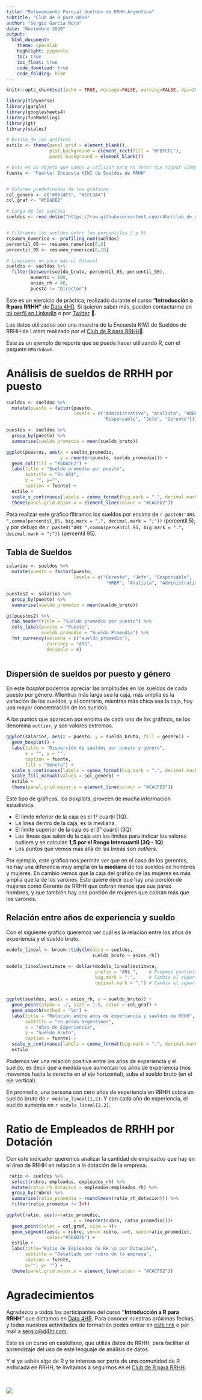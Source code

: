 ```yaml
---
title: "Relevamiento Parcial Sueldos de RRHH Argentina"
subtitle: "Club de R para RRHH"
author: "Sergio Garcia Mora"
date: "Noviembre 2020"
output: 
  html_document:
    theme: spacelab
    highlight: pygments
    toc: true
    toc_float: true
    code_download: true
    code_folding: hide
---
```


```r
knitr::opts_chunk$set(echo = TRUE, message=FALSE, warning=FALSE, dpi=200)
```

```r
library(tidyverse)
library(gargle)
library(googlesheets4)
library(funModeling)
library(gt)
library(scales)

# Estilo de los gráficos
estilo <- theme(panel.grid = element_blank(),
                plot.background = element_rect(fill = "#FBFCFC"),
                panel.background = element_blank())

# Este es un objeto que vamos a utilizar para no tener que tipear siempre lo mismo
fuente <- "Fuente: Encuesta KIWI de Sueldos de RRHH"


# Colores predefinidos de los gráficos
col_genero <- c("#8624F5", "#1FC3AA")
col_graf <- "#5DADE2"

# Carga de los sueldos
sueldos <- read_delim("https://raw.githubusercontent.com/r4hr/club_de_r/master/Datos/encuesta_sueldos.csv", delim = ",")


# Filtramos los sueldos entre los percentiles 5 y 95
resumen_numerico <- profiling_num(sueldos)
percentil_05 <- resumen_numerico[6,6]
percentil_95 <- resumen_numerico[6,10]

# Limpiamos un poco más el dataset
sueldos <- sueldos %>% 
  filter(between(sueldo_bruto, percentil_05, percentil_95), 
         aumento < 100,
         anios_rh < 40,
         puesto != "Director")
```

Este es un ejercicio de práctica, realizado durante el curso **"Introducción a R para RRHH"** de [Data 4HR](https://data-4hr.com). Si quieren saber más, pueden contactarme en [mi perfil en LinkedIn](https://www.linkedin.com/in/sergiogarciamora/) o por [Twitter](https://twitter.com/sergiogarciamor) 🧞.

Los datos utilizados son una muestra de la Encuesta KIWI de Sueldos de RRHH de Latam realizado por el [Club de R para RRHH](https://r4hr.club)🥝.

Este es un ejemplo de reporte que se puede hacer utilizando R, con el paquete `RMarkdown`.

# Análisis de sueldos de RRHH por puesto

```r
sueldos <- sueldos %>% 
  mutate(puesto = factor(puesto, 
                         levels = c("Administrativo", "Analista", "HRBP", 
                                    "Responsable", "Jefe", "Gerente"))) 

puestos <- sueldos %>% 
  group_by(puesto) %>% 
  summarise(sueldo_promedio = mean(sueldo_bruto))

ggplot(puestos, aes(x = sueldo_promedio, 
                    y = reorder(puesto, sueldo_promedio))) +
  geom_col(fill = "#5DADE2") +
  labs(title = "Sueldo promedio por puesto",
       subtitle = "En AR$",
       x = "", y="",
       caption = fuente) +
  estilo +
  scale_x_continuous(labels = comma_format(big.mark = ".", decimal.mark = ";")) +
  theme(panel.grid.major.x = element_line(colour = "#CACFD2"))
```

Para realizar este gráfico filtramos los sueldos por encima de `r paste0("AR$ ",comma(percentil_05, big.mark = ".", decimal.mark = ";"))` (percentil 5), y por debajo de `r paste0("AR$ ",comma(percentil_95, big.mark = ".", decimal.mark = ";"))` (percentil 95).

## Tabla de Sueldos

```r
salarios <- sueldos %>% 
  mutate(puesto = factor(puesto, 
                         levels = c("Gerente", "Jefe", "Responsable",
                                     "HRBP", "Analista", "Administrativo"))) 

puestos2 <- salarios %>% 
  group_by(puesto) %>% 
  summarise(sueldo_promedio = mean(sueldo_bruto))

gt(puestos2) %>% 
  tab_header(title = "Sueldo promedio por puesto") %>% 
  cols_label(puesto = "Puesto", 
             sueldo_promedio = "Sueldo Promedio") %>% 
  fmt_currency(columns = c("sueldo_promedio"),
               currency = "ARS",
               decimals = 0)
  
```

## Dispersión de sueldos por puesto y género

En este *boxplot* podemos apreciar las amplitudes en los sueldos de cada puesto por género. Mientras más larga sea la caja, más amplia es la variación de los sueldos, y al contrario, mientras más chica sea la caja, hay una mayor concentración de los sueldos.

A los puntos que aparecen por encima de cada uno de los gráficos, se los denomina `outlier`, y son valores extremos.

```r
ggplot(salarios, aes(x = puesto, y = sueldo_bruto, fill = genero)) +
  geom_boxplot() +
  labs(title = "Dispersión de sueldos por puesto y género",
       x = "", y = "",
       caption = fuente, 
       fill = "Género") +
  scale_y_continuous(labels = comma_format(big.mark = ".", decimal.mark = ",")) +
  scale_fill_manual(values = col_genero) +
  estilo +
  theme(panel.grid.major.y = element_line(colour = "#CACFD2"))

```

Este tipo de gráficos, los *boxplots*, proveen de mucha información estadística.

-   El límite inferior de la caja es el 1° cuartil (1Q).
-   La línea dentro de la caja, es la mediana.
-   El límite superior de la caja es el 3° cuartil (3Q).
-   Las líneas que salen de la caja son los límites para indicar los valores outliers y se calculan **1,5 por el Rango Intercuartil (3Q - 1Q)**.
-   Los puntos que vemos más allá de las líneas son *outliers*.

Por ejemplo, este gráfico nos permite ver que en el caso de los gerentes, no hay una diferencia muy amplia en la **mediana** de los sueldos de hombres y mujeres. En cambio vemos que la caja del gráfico de las mujeres es más amplia que la de los varones. Esto quiere decir que hay una porción de mujeres como Gerente de RRHH que cobran menos que sus pares hombres, y que también hay una porción de mujeres que cobran más que los varones.

## Relación entre años de experiencia y sueldo

Con el siguiente gráfico queremos ver cuál es la relación entre los años de experiencia y el sueldo bruto.

```r
modelo_lineal <- broom::tidy(lm(data = sueldos, 
                                sueldo_bruto ~ anios_rh))

modelo_lineal$estimate <- dollar(modelo_lineal$estimate,
                                 prefix = "AR$ ",    # Podemos controlar el símbolo utilizado
                                 big.mark = ".",     # Cambia el separador de miles
                                 decimal.mark = ",") # Cambia el separador decimal


ggplot(sueldos, aes(x = anios_rh, y = sueldo_bruto)) +
  geom_point(alpha = .7, size = 1.5, color = col_graf) +
  geom_smooth(method = "lm") +
  labs(title = "Relación entre años de experiencia y sueldos de RRHH",
       subtitle = "En pesos argentinos",
       x = "Años de Experiencia",
       y = "Sueldo Bruto",
       caption = fuente) +
  scale_y_continuous(labels = comma_format(big.mark = ".", decimal.mark = ",")) +
  estilo
```

Podemos ver una relación positiva entre los años de experiencia y el sueldo, es decir que a medida que aumentan los años de experiencia (nos movemos hacia la derecha en el eje horizontal), sube el sueldo bruto (en el eje vertical).

En promedio, una persona con cero años de experiencia en RRHH cobra un sueldo bruto de `r modelo_lineal[1,2]`. Y con cada año de experiencia, el sueldo aumenta en `r modelo_lineal[2,2]`.

# Ratio de Empleados de RRHH por Dotación

Con este indicador queremos analizar la cantidad de empleados que hay en el área de RRHH en relación a la dotación de la empresa.

```r

 ratio <- sueldos %>% 
  select(rubro, empleados, empleados_rh) %>% 
  mutate(ratio_rh_dotacion = empleados/empleados_rh) %>% 
  group_by(rubro) %>% 
  summarise(ratio_promedio = round(mean(ratio_rh_dotacion))) %>% 
  filter(ratio_promedio != Inf) 

ggplot(ratio, aes(x=ratio_promedio, 
                         y = reorder(rubro, ratio_promedio)))+
  geom_point(color = col_graf, size = 4)+
  geom_segment(aes(y = rubro, yend= rubro, x=0, xend=ratio_promedio),
               color="#5D6D7E") +
  estilo +
  labs(title="Ratio de Empleados de RH \n por Dotación",
       subtitle = "Detallado por rubro de la empresa", 
       caption = fuente, 
       x="", y= "") +
  theme(panel.grid.major.x = element_line(colour = "#CACFD2"))
```

# Agradecimientos

Agradezco a todos los participantes del curso **"Introducción a R para RRHH"** que dictamos en [Data 4HR](https://data-4hr.com). Para conocer nuestras próximas fechas, y todas nuestras actividades de formación podés entrar en [este link](https://www.curselo.com.ar/data4hr) o por mail a [sergio\@d4hr.com](mailto:sergio@d4hr.com).

Este es un curso en castellano, que utiliza datos de RRHH, para facilitar el aprendizaje del uso de este lenguaje de análisis de datos.

Y si ya sabés algo de R y te interesa ser parte de una comunidad de R enfocada en RRHH, te invitamos a seguirnos en el [Club de R para RRHH](https://r4hr.club).

<br>

![](https://i.creativecommons.org/l/by-nc/4.0/88x31.png)

<br><br><br>
